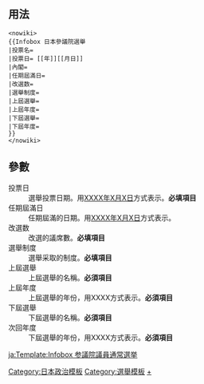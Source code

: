 <includeonly><!-- 在這裡加入模板的保護標識 --></includeonly><noinclude>{{template doc page viewed directly}}</noinclude>
<!-- 在本行下編輯模板說明 -->

== 用法 ==
<pre><nowiki>
{{Infobox 日本參議院選舉
|投票名=
|投票日= [[年]][[月日]]
|內閣= 
|任期屆滿日= 
|改選数= 
|選舉制度= 
|上屆選舉= 
|上屆年度=
|下屆選舉= 
|下屆年度=
}}
</nowiki></pre>

== 參數 ==
; 投票日
: 選舉投票日期。用[[XXXX年]][[X月X日]]方式表示。'''必填項目'''
; 任期屆滿日
: 任期屆滿的日期。用[[XXXX年]][[X月X日]]方式表示。
; 改選数
: 改選的議席數。'''必填項目'''
; 選舉制度
: 選舉采取的制度。'''必填項目'''
; 上屆選舉
: 上屆選舉的名稱。'''必須項目'''
; 上屆年度
: 上屆選舉的年份，用XXXX方式表示。'''必須項目'''
; 下屆選舉
: 下屆選舉的名稱。'''必須項目'''
; 次回年度
: 下屆選舉的年份，用XXXX方式表示。'''必須項目'''

<includeonly>
<!-- 本行下加入模板的分類 -->
[[Category:日本政治模板]]
[[Category:選舉模板]]
[[Category:日本參議院議員通常選舉|+]]

<!-- 本行下加入模板的跨語言鏈接 -->
[[ja:Template:Infobox 参議院議員通常選挙]]

</includeonly>